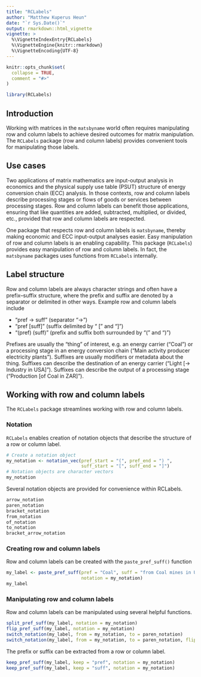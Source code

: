 ```yaml
---
title: "RCLabels"
author: "Matthew Kuperus Heun"
date: "`r Sys.Date()`"
output: rmarkdown::html_vignette
vignette: >
  %\VignetteIndexEntry{RCLabels}
  %\VignetteEngine{knitr::rmarkdown}
  %\VignetteEncoding{UTF-8}
---
```


```r
knitr::opts_chunk$set(
  collapse = TRUE,
  comment = "#>"
)
```

```r
library(RCLabels)
```

## Introduction

Working with matrices in the `matsbyname` world
often requires manipulating row and column labels 
to achieve desired outcomes for matrix manipulation.
The `RCLabels` package (row and column labels)
provides convenient tools for manipulating those labels.


## Use cases

Two applications of matrix mathematics are 
input-output analysis in economics and
the physical supply use table (PSUT) structure 
of energy conversion chain (ECC) analysis.
In those contexts, 
row and column labels describe processing stages or
flows of goods or services between processing stages.
Row and column labels can benefit those applications,
ensuring that like quantities are added, subtracted, multiplied, or divided, etc.,
provided that row and column labels are respected.

One package that respects row and column labels is `matsbyname`,
thereby making economic and ECC input-output analyses easier.
Easy manipulation of row and column labels
is an enabling capability.
This package (`RCLabels`) provides easy manipulation of row and column labels.
In fact, the `matsbyname` packages uses functions from `RCLabels` internally.


## Label structure

Row and column labels are always character strings and
often have a prefix--suffix structure, 
where the prefix and suffix are denoted by a separator
or delimited in other ways.
Example row and column labels include

* "pref -> suff" (separator "->")
* "pref [suff]" (suffix delimited by “ [” and “]”)
* "(pref) (suff)" (prefix and suffix both surrounded by “(” and “)”)

Prefixes are usually the "thing" of interest, e.g.
an energy carrier ("Coal") or 
a processing stage in an energy conversion chain
("Main activity producer electricity plants"). 
Suffixes are usually modifiers or metadata about the thing.
Suffixes can describe the destination of an energy carrier 
("Light [-> Industry in USA]").
Suffixes can describe the output of a processing stage 
("Production [of Coal in ZAR]"). 


## Working with row and column labels

The `RCLabels` package streamlines working with row and column labels.


### Notation

`RCLabels` enables creation of notation objects that describe the structure 
of a row or column label.

```r
# Create a notation object
my_notation <- notation_vec(pref_start = "(", pref_end = ") ",
                            suff_start = "[", suff_end = "]")
# Notation objects are character vectors
my_notation
```

Several notation objects are provided for convenience within RCLabels.

```r
arrow_notation
paren_notation
bracket_notation
from_notation
of_notation
to_notation
bracket_arrow_notation
```


### Creating row and column labels

Row and column labels can be created with the `paste_pref_suff()` function

```r
my_label <- paste_pref_suff(pref = "Coal", suff = "from Coal mines in USA", 
                            notation = my_notation)
my_label
```


### Manipulating row and column labels

Row and column labels can be manipulated using several helpful functions.

```r
split_pref_suff(my_label, notation = my_notation)
flip_pref_suff(my_label, notation = my_notation)
switch_notation(my_label, from = my_notation, to = paren_notation)
switch_notation(my_label, from = my_notation, to = paren_notation, flip = TRUE)
```

The prefix or suffix can be extracted from a row or column label.

```r
keep_pref_suff(my_label, keep = "pref", notation = my_notation)
keep_pref_suff(my_label, keep = "suff", notation = my_notation)
```




